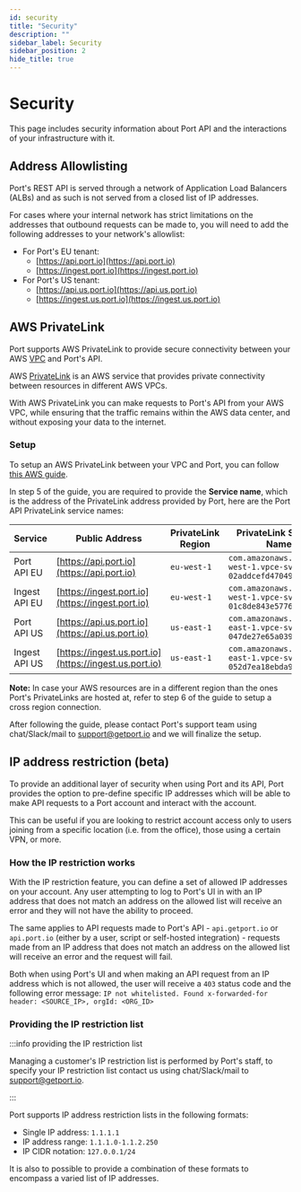```yaml
---
id: security
title: "Security"
description: ""
sidebar_label: Security
sidebar_position: 2
hide_title: true
---
```



# Security

This page includes security information about Port API and the interactions of your infrastructure with it.

## Address Allowlisting

Port's REST API is served through a network of Application Load Balancers (ALBs) and as such is not served from a closed list of IP addresses.

For cases where your internal network has strict limitations on the addresses that outbound requests can be made to, you will need to add the following addresses to your network's allowlist:

- For Port's EU tenant:
  - [https://api.port.io](https://api.port.io)
  - [https://ingest.port.io](https://ingest.port.io)
- For Port's US tenant:
  - [https://api.us.port.io](https://api.us.port.io)
  - [https://ingest.us.port.io](https://ingest.us.port.io)

## AWS PrivateLink

<EnterpriseNote />

Port supports AWS PrivateLink to provide secure connectivity between your AWS [VPC](https://docs.aws.amazon.com/vpc/latest/userguide/what-is-amazon-vpc.html) and Port's API.

AWS [PrivateLink](https://aws.amazon.com/privatelink/) is an AWS service that provides private connectivity between resources in different AWS VPCs.

With AWS PrivateLink you can make requests to Port's API from your AWS VPC, while ensuring that the traffic remains within the AWS data center, and without exposing your data to the internet.

### Setup

To setup an AWS PrivateLink between your VPC and Port, you can follow [this AWS guide](https://docs.aws.amazon.com/vpc/latest/privatelink/create-endpoint-service.html#connect-to-endpoint-service).

In step 5 of the guide, you are required to provide the **Service name**, which is the address of the PrivateLink address provided by Port, here are the Port API PrivateLink service names:

| Service       | Public Address                                               | PrivateLink Region | PrivateLink Service Name                                  |
| ------------- | ------------------------------------------------------------ | ------------------ | --------------------------------------------------------- |
| Port API EU   | [https://api.port.io](https://api.port.io)             | `eu-west-1`        | `com.amazonaws.vpce.eu-west-1.vpce-svc-02addcefd47049d3f` |
| Ingest API EU | [https://ingest.port.io](https://ingest.port.io)       | `eu-west-1`        | `com.amazonaws.vpce.eu-west-1.vpce-svc-01c8de843e5776402` |
| Port API US   | [https://api.us.port.io](https://api.us.port.io)       | `us-east-1`        | `com.amazonaws.vpce.us-east-1.vpce-svc-047de27e65a0392a7` |
| Ingest API US | [https://ingest.us.port.io](https://ingest.us.port.io) | `us-east-1`        | `com.amazonaws.vpce.us-east-1.vpce-svc-052d7ea18ebda9652` |

**Note:** In case your AWS resources are in a different region than the ones Port's PrivateLinks are hosted at, refer to step 6 of the guide to setup a cross region connection.

After following the guide, please contact Port's support team using chat/Slack/mail to [support@getport.io](mailto:support@getport.io) and we will finalize the setup.

## IP address restriction (beta)

<EnterpriseNote />

To provide an additional layer of security when using Port and its API, Port provides the option to pre-define specific IP addresses which will be able to make API requests to a Port account and interact with the account.

This can be useful if you are looking to restrict account access only to users joining from a specific location (i.e. from the office), those using a certain VPN, or more.

### How the IP restriction works

With the IP restriction feature, you can define a set of allowed IP addresses on your account. Any user attempting to log to Port's UI in with an IP address that does not match an address on the allowed list will receive an error and they will not have the ability to proceed.

The same applies to API requests made to Port's API - `api.getport.io` or `api.port.io` (either by a user, script or self-hosted integration) - requests made from an IP address that does not match an address on the allowed list will receive an error and the request will fail.

Both when using Port's UI and when making an API request from an IP address which is not allowed, the user will receive a `403` status code and the following error message: `IP not whitelisted. Found x-forwarded-for header: <SOURCE_IP>, orgId: <ORG_ID>`

### Providing the IP restriction list

:::info providing the IP restriction list

Managing a customer's IP restriction list is performed by Port's staff, to specify your IP restriction list contact us using chat/Slack/mail to [support@getport.io](mailto:support@getport.io).

:::

Port supports IP address restriction lists in the following formats:

- Single IP address: `1.1.1.1`
- IP address range: `1.1.1.0-1.1.2.250`
- IP CIDR notation: `127.0.0.1/24`

It is also to possible to provide a combination of these formats to encompass a varied list of IP addresses.



